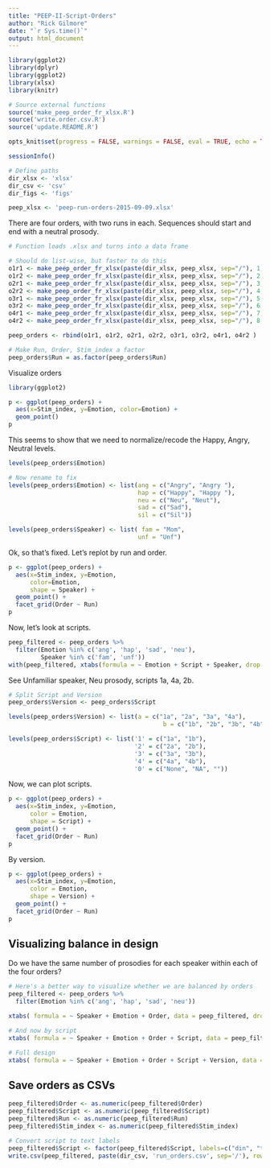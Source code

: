 ```yaml
---
title: "PEEP-II-Script-Orders"
author: "Rick Gilmore"
date: "`r Sys.time()`"
output: html_document
---
```


```r
library(ggplot2)
library(dplyr)
library(ggplot2)
library(xlsx)
library(knitr)
```

```r
# Source external functions
source('make_peep_order_fr_xlsx.R')
source('write.order.csv.R')
source('update.README.R')
```

```r
opts_knit$set(progress = FALSE, warnings = FALSE, eval = TRUE, echo = TRUE, tidy = TRUE, message = FALSE)
```

```r
sessionInfo()
```

```r
# Define paths
dir_xlsx <- 'xlsx'
dir_csv <- 'csv'
dir_figs <- 'figs'

peep_xlsx <- 'peep-run-orders-2015-09-09.xlsx'
```

There are four orders, with two runs in each. Sequences should start and end with a neutral prosody.

```r
# Function loads .xlsx and turns into a data frame

# Should do list-wise, but faster to do this
o1r1 <- make_peep_order_fr_xlsx(paste(dir_xlsx, peep_xlsx, sep="/"), 1, 1, 1)
o1r2 <- make_peep_order_fr_xlsx(paste(dir_xlsx, peep_xlsx, sep="/"), 2, 1, 2)
o2r1 <- make_peep_order_fr_xlsx(paste(dir_xlsx, peep_xlsx, sep="/"), 3, 2, 1)
o2r2 <- make_peep_order_fr_xlsx(paste(dir_xlsx, peep_xlsx, sep="/"), 4, 2, 2)
o3r1 <- make_peep_order_fr_xlsx(paste(dir_xlsx, peep_xlsx, sep="/"), 5, 3, 1)
o3r2 <- make_peep_order_fr_xlsx(paste(dir_xlsx, peep_xlsx, sep="/"), 6, 3, 2)
o4r1 <- make_peep_order_fr_xlsx(paste(dir_xlsx, peep_xlsx, sep="/"), 7, 4, 1)
o4r2 <- make_peep_order_fr_xlsx(paste(dir_xlsx, peep_xlsx, sep="/"), 8, 4, 2)

peep_orders <- rbind(o1r1, o1r2, o2r1, o2r2, o3r1, o3r2, o4r1, o4r2 )

# Make Run, Order, Stim_index a factor
peep_orders$Run = as.factor(peep_orders$Run)
```

Visualize orders

```r
library(ggplot2)

p <- ggplot(peep_orders) +
  aes(x=Stim_index, y=Emotion, color=Emotion) + 
  geom_point()
p
```

This seems to show that we need to normalize/recode the Happy, Angry, Neutral levels.

```r
levels(peep_orders$Emotion)

# Now rename to fix
levels(peep_orders$Emotion) <- list(ang = c("Angry", "Angry "), 
                                    hap = c("Happy", "Happy "),
                                    neu = c("Neu", "Neut"),
                                    sad = c("Sad"),
                                    sil = c("Sil"))

levels(peep_orders$Speaker) <- list( fam = "Mom",
                                    unf = "Unf")
```

Ok, so that's fixed. Let's replot by run and order.

```r
p <- ggplot(peep_orders) +
  aes(x=Stim_index, y=Emotion, 
      color=Emotion,
      shape = Speaker) + 
  geom_point() +
  facet_grid(Order ~ Run)
p
```

Now, let's look at scripts.

```r
peep_filtered <- peep_orders %>%
  filter(Emotion %in% c('ang', 'hap', 'sad', 'neu'),
         Speaker %in% c('fam', 'unf'))
with(peep_filtered, xtabs(formula = ~ Emotion + Script + Speaker, drop.unused.levels = TRUE))
```

See Unfamiliar speaker, Neu prosody, scripts 1a, 4a, 2b.

```r
# Split Script and Version
peep_orders$Version <- peep_orders$Script

levels(peep_orders$Version) <- list(a = c("1a", "2a", "3a", "4a"),
                                           b = c("1b", "2b", "3b", "4b"))

levels(peep_orders$Script) <- list('1' = c("1a", "1b"), 
                                   '2' = c("2a", "2b"),
                                   '3' = c("3a", "3b"),
                                   '4' = c("4a", "4b"),
                                   '0' = c("None", "NA", ""))
```

Now, we can plot scripts.

```r
p <- ggplot(peep_orders) +
  aes(x=Stim_index, y=Emotion, 
      color = Emotion,
      shape = Script) + 
  geom_point() +
  facet_grid(Order ~ Run)
p
```

By version.

```r
p <- ggplot(peep_orders) +
  aes(x=Stim_index, y=Emotion, 
      color = Emotion,
      shape = Version) + 
  geom_point() +
  facet_grid(Order ~ Run)
p
```

## Visualizing balance in design

Do we have the same number of prosodies for each speaker within each of the four orders?

```r
# Here's a better way to visualize whether we are balanced by orders
peep_filtered <- peep_orders %>%
  filter(Emotion %in% c('ang', 'hap', 'sad', 'neu'))

xtabs( formula = ~ Speaker + Emotion + Order, data = peep_filtered, drop.unused.levels = TRUE)

# And now by script
xtabs( formula = ~ Speaker + Emotion + Order + Script, data = peep_filtered, drop.unused.levels = TRUE)

# Full design
xtabs( formula = ~ Speaker + Emotion + Order + Script + Version, data = peep_filtered, drop.unused.levels = TRUE)
```

## Save orders as CSVs
```r
peep_filtered$Order <- as.numeric(peep_filtered$Order)
peep_filtered$Script <- as.numeric(peep_filtered$Script)
peep_filtered$Run <- as.numeric(peep_filtered$Run)
peep_filtered$Stim_index <- as.numeric(peep_filtered$Stim_index)

# Convert script to text labels
peep_filtered$Script <- factor(peep_filtered$Script, labels=c("din", "tlk", "chk", "hlp"))
write.csv(peep_filtered, paste(dir_csv, 'run_orders.csv', sep='/'), row.names = FALSE)
```
